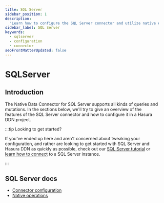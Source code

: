 ```yaml
---
title: SQL Server
sidebar_position: 1
description:
  "Learn how to configure the SQL Server connector and utilize native operations to extend your API's capability."
sidebar_label: SQL Server
keywords:
  - sqlserver
  - configuration
  - connector
seoFrontMatterUpdated: false
---
```


# SQLServer

## Introduction

The Native Data Connector for SQL Server supports all kinds of queries and mutations. In the sections below, we'll try
to give an overview of the features of the SQL Server connector and how to configure it in a Hasura DDN project.

:::tip Looking to get started?

If you've ended up here and aren't concerned about tweaking your configuration, and rather are looking to get started
with SQL Server and Hasura DDN as quickly as possible, check out our
[SQL Server tutorial](https://hasura.io/connectors/sqlserver) or
[learn how to connect](/data-sources/connect-to-a-source.mdx) to a SQL Server instance.

:::

## SQL Server docs

- [Connector configuration](/reference/connectors/sqlserver/configuration.mdx)
- [Native operations](/reference/connectors/sqlserver/native-operations/index.mdx)
